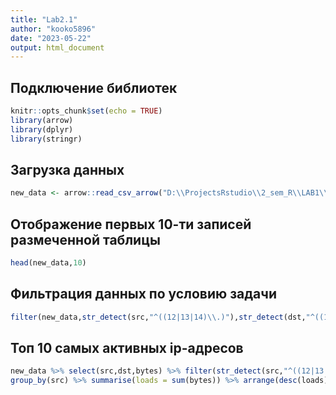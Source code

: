 ```yaml
---
title: "Lab2.1"
author: "kooko5896"
date: "2023-05-22"
output: html_document
---
```

## Подключение библиотек

```r
knitr::opts_chunk$set(echo = TRUE)
library(arrow)
library(dplyr)
library(stringr)
```

## Загрузка данных 

```r
new_data <- arrow::read_csv_arrow("D:\\ProjectsRstudio\\2_sem_R\\LAB1\\gowiththeflow_20190826.csv",schema=schema(timestamp=int64(),src=utf8(),dst=utf8(),port=int32(),bytes=int32()))
```
## Отображение первых 10-ти записей размеченной таблицы
```r
head(new_data,10)
```
## Фильтрация данных по условию задачи
```r
filter(new_data,str_detect(src,"^((12|13|14)\\.)"),str_detect(dst,"^((12|13|14)\\.)",negate=TRUE)) %>% select(src,bytes) %>% group_by(src)%>% summarise(bytes=sum(bytes))%>% slice_max(bytes)%>% select(src)
```

## Топ 10 самых активных ip-адресов
```r
new_data %>% select(src,dst,bytes) %>% filter(str_detect(src,"^((12|13|14)\\.)"),str_detect(dst,"^((12|13|14)\\.)",negate=TRUE)) %>%
group_by(src) %>% summarise(loads = sum(bytes)) %>% arrange(desc(loads)) %>% head(10)
```

